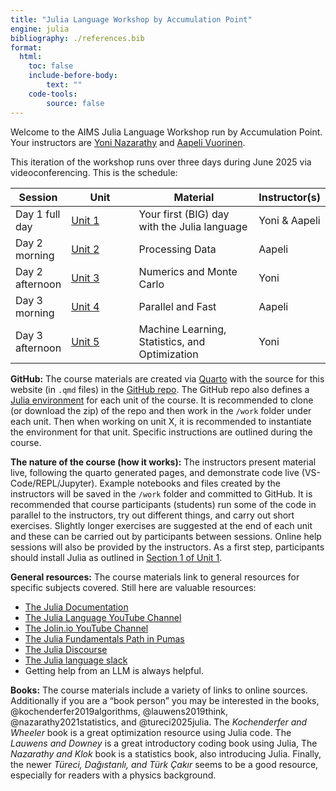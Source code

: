 ```yaml
---
title: "Julia Language Workshop by Accumulation Point"
engine: julia
bibliography: ./references.bib
format:
  html:
    toc: false
    include-before-body:
        text: ""
    code-tools:
        source: false
---
```


Welcome to the AIMS Julia Language Workshop run by Accumulation Point. Your instructors are [Yoni Nazarathy](https://yoninazarathy.com/) and [Aapeli Vuorinen](https://www.aapelivuorinen.com/). 

This iteration of the workshop runs over three days during June 2025 via videoconferencing. This is the schedule:

| Session         | Unit                        | Material                                       |Instructor(s)  |
|-----------------|-----------------------------|------------------------------------------------|---------------|
| Day 1 full day  | [Unit 1](unit1/unit_1.html) | Your first (BIG) day with the Julia language   | Yoni & Aapeli |
| Day 2 morning   | [Unit 2](unit2/unit_2.html) | Processing Data                                | Aapeli        |
| Day 2 afternoon | [Unit 3](unit3/unit_3.html) | Numerics and Monte Carlo                       | Yoni          |
| Day 3 morning   | [Unit 4](unit4/unit_4.html) | Parallel and Fast                              | Aapeli        |
| Day 3 afternoon | [Unit 5](unit5/unit_5.html) | Machine Learning, Statistics, and Optimization | Yoni          |

**GitHub:** The course materials are created via [Quarto](https://quarto.org/) with the source for this website (in `.qmd` files) in the [GitHub repo](https://github.com/open-AIMS/Julia_ML_training). The GitHub repo also defines a [Julia environment](https://pkgdocs.julialang.org/v1/environments/) for each unit of the course. It is recommended to clone (or download the zip) of the repo and then work in the `/work` folder under each unit. Then when working on unit X, it is recommended to instantiate the environment for that unit. Specific instructions are outlined during the course. 

**The nature of the course (how it works):** The instructors present material live, following the quarto generated pages, and demonstrate code live (VS-Code/REPL/Jupyter). Example notebooks and files created by the instructors will be saved in the `/work` folder and committed to GitHub. It is recommended that course participants (students) run some of the code in parallel to the instructors, try out different things, and carry out short exercises. Slightly longer exercises are suggested at the end of each unit and these can be carried out by participants between sessions. Online help sessions will also be provided by the instructors. As a first step, participants should install Julia as outlined in [Section 1 of Unit 1](https://open-aims.github.io/Julia_ML_training/unit1/unit_1.html#installation).

**General resources:** The course materials link to general resources for specific subjects covered. Still here are valuable resources:

* [The Julia Documentation](https://docs.julialang.org/en/v1/)
* [The Julia Language YouTube Channel](https://docs.julialang.org/en/v1/)
* [The Jolin.io YouTube Channel](https://www.youtube.com/@jolin-io)
* [The Julia Fundamentals Path in Pumas](https://tutorials.pumas.ai/#path-1-julia-fundamentals-for-pumas) 
* [The Julia Discourse](https://discourse.julialang.org/)
* [The Julia language slack](https://julialang.org/slack/)
* Getting help from an LLM is always helpful.

**Books:** The course materials include a variety of links to online sources. Additionally if you are a "book person" you may be interested in the books, @kochenderfer2019algorithms, @lauwens2019think, @nazarathy2021statistics, and @tureci2025julia. The _Kochenderfer and Wheeler_ book is a great optimization resource using Julia code. The _Lauwens and Downey_ is a great introductory coding book using Julia, The _Nazarathy and Klok_ book is a statistics book, also introducing Julia. Finally, the newer _Türeci, Dağıstanlı, and Türk Çakır_ seems to be a good resource, especially for readers with a physics background.
